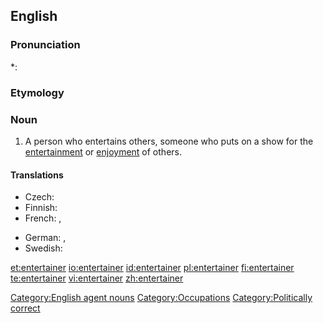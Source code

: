 ==English==

===Pronunciation===
*: {{rhymes|eɪnə(r)}}

===Etymology===
{{suffix|entertain|er}}

===Noun===
{{wikipedia}}
{{en-noun}}

# A person who entertains others, someone who puts on a show for the [[entertainment]] or [[enjoyment]] of others.

====Translations====
{{trans-top|person who entertains}}
* Czech: {{t-|cs|bavič|m}}
* Finnish: {{t-|fi|viihdyttäjä}}
* French: {{t|fr|amuseur|m}}, {{t|fr|divertisseur|m}}
{{trans-mid}}
* German: {{t|de|Unterhalter|m}}, {{t-|de|Entertainer|m}}
* Swedish: {{t|sv|underhållare|c}}
{{trans-bottom}}

[[Category:English agent nouns]]
[[Category:Occupations]]
[[Category:Politically correct]]

[[et:entertainer]]
[[io:entertainer]]
[[id:entertainer]]
[[pl:entertainer]]
[[fi:entertainer]]
[[te:entertainer]]
[[vi:entertainer]]
[[zh:entertainer]]